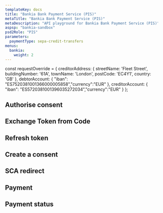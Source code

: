 ```yaml
---
templateKey: docs
title: "Bankia Bank Payment Service (PIS)"
metaTitle: "Bankia Bank Payment Service (PIS)"
metaDescription: "API playground for Bankia Bank Payment Service (PIS)"
aspsp: "bankia-sandbox"
psd2Role: "PIS"
parameters:
  paymentType: sepa-credit-transfers
menus:
  bankia: 
    weight: 2
---
```




const requestOverride = {
  creditorAddress: {
    streetName: 'Fleet Street',
    buildingNumber: '61A',
    townName: 'London',
    postCode: 'EC4Y1',
    country: 'GB'
  },
  debtorAccount: {
    "iban": "ES7520381001366000005858","currency":"EUR"
  },
  creditorAccount: {
    "iban": "ES5720381001396035272034","currency":"EUR"
  }
};



  <step>

  ## Authorise consent

  <AuthoriseStep/>
  </step>
  <step>

  ## Exchange Token from Code

  <CreateToken/>
  </step>
  <step>

  ## Refresh token

  <RefreshToken/>
  </step>
  <step>

  ## Create a consent

  <StepInitiatePayment requestOverride={requestOverride} />
  </step>
  <step>

  ## SCA redirect

  <SCAStep/>
  </step>
  <step>

  ## Payment

  <StepPayment/>
  </step>
  <step>

  ## Payment status

  <StepPaymentStatus/>
  </step>

